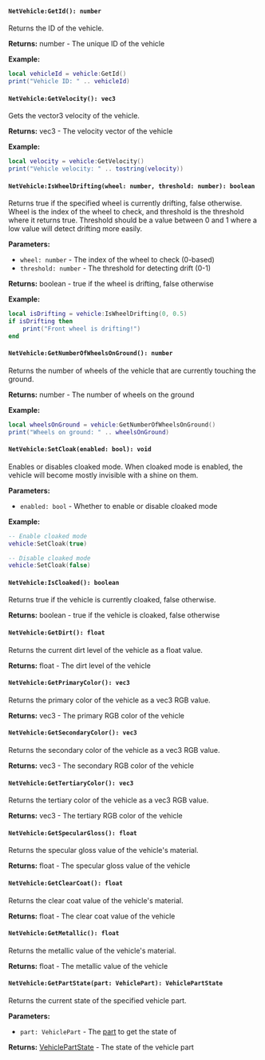 
#### `NetVehicle:GetId(): number`

Returns the ID of the vehicle.

**Returns:** number - The unique ID of the vehicle

**Example:**
```lua
local vehicleId = vehicle:GetId()
print("Vehicle ID: " .. vehicleId)
```

#### `NetVehicle:GetVelocity(): vec3`

Gets the vector3 velocity of the vehicle.

**Returns:** vec3 - The velocity vector of the vehicle

**Example:**
```lua
local velocity = vehicle:GetVelocity()
print("Vehicle velocity: " .. tostring(velocity))
```

#### `NetVehicle:IsWheelDrifting(wheel: number, threshold: number): boolean`

Returns true if the specified wheel is currently drifting, false otherwise. Wheel is the index of the wheel to check, and threshold is the threshold where it returns true. Threshold should be a value between 0 and 1 where a low value will detect drifting more easily.

**Parameters:**
- `wheel: number` - The index of the wheel to check (0-based)
- `threshold: number` - The threshold for detecting drift (0-1)

**Returns:** boolean - true if the wheel is drifting, false otherwise

**Example:**
```lua
local isDrifting = vehicle:IsWheelDrifting(0, 0.5)
if isDrifting then
    print("Front wheel is drifting!")
end
```

#### `NetVehicle:GetNumberOfWheelsOnGround(): number`

Returns the number of wheels of the vehicle that are currently touching the ground.

**Returns:** number - The number of wheels on the ground

**Example:**
```lua
local wheelsOnGround = vehicle:GetNumberOfWheelsOnGround()
print("Wheels on ground: " .. wheelsOnGround)
```

#### `NetVehicle:SetCloak(enabled: bool): void`

Enables or disables cloaked mode. When cloaked mode is enabled, the vehicle will become mostly invisible with a shine on them.

**Parameters:**
- `enabled: bool` - Whether to enable or disable cloaked mode

**Example:**
```lua
-- Enable cloaked mode
vehicle:SetCloak(true)

-- Disable cloaked mode
vehicle:SetCloak(false)
```

#### `NetVehicle:IsCloaked(): boolean`

Returns true if the vehicle is currently cloaked, false otherwise.

**Returns:** boolean - true if the vehicle is cloaked, false otherwise

#### `NetVehicle:GetDirt(): float`

Returns the current dirt level of the vehicle as a float value.

**Returns:** float - The dirt level of the vehicle

#### `NetVehicle:GetPrimaryColor(): vec3`

Returns the primary color of the vehicle as a vec3 RGB value.

**Returns:** vec3 - The primary RGB color of the vehicle

#### `NetVehicle:GetSecondaryColor(): vec3`

Returns the secondary color of the vehicle as a vec3 RGB value.

**Returns:** vec3 - The secondary RGB color of the vehicle

#### `NetVehicle:GetTertiaryColor(): vec3`

Returns the tertiary color of the vehicle as a vec3 RGB value.

**Returns:** vec3 - The tertiary RGB color of the vehicle

#### `NetVehicle:GetSpecularGloss(): float`

Returns the specular gloss value of the vehicle's material.

**Returns:** float - The specular gloss value of the vehicle

#### `NetVehicle:GetClearCoat(): float`

Returns the clear coat value of the vehicle's material.

**Returns:** float - The clear coat value of the vehicle

#### `NetVehicle:GetMetallic(): float`

Returns the metallic value of the vehicle's material.

**Returns:** float - The metallic value of the vehicle

#### `NetVehicle:GetPartState(part: VehiclePart): VehiclePartState`

Returns the current state of the specified vehicle part.

**Parameters:**
- `part: VehiclePart` - The [part](/shared-api/vehicles/vehiclepart) to get the state of

**Returns:** [VehiclePartState](/shared-api/vehicles/vehiclepartstate) - The state of the vehicle part